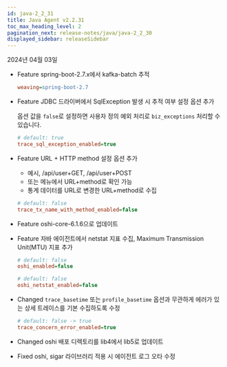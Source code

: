 ```yaml
---
id: java-2_2_31
title: Java Agent v2.2.31
toc_max_heading_level: 2
pagination_next: release-notes/java/java-2_2_30
displayed_sidebar: releaseSidebar
---
```


2024년 04월 03일

- <Status>Feature</Status> spring-boot-2.7.x에서 kafka-batch 추적

  ```ini title="whatap.conf"
  weaving=spring-boot-2.7
  ```

- <Status>Feature</Status> JDBC 드라이버에서 SqlException 발생 시 추적 여부 설정 옵션 추가

  옵션 값을 `false`로 설정하면 사용자 정의 예외 처리로 `biz_exceptions` 처리할 수 있습니다.

  ```ini title="whatap.conf"
  # default: true
  trace_sql_exception_enabled=true
  ```

- <Status>Feature</Status> URL + HTTP method 설정 옵션 추가

  - 예시, /api/user+GET, /api/user+POST
  - <Cmdname sid="side_statistics" className="uitext" /> 또는 <Cmdname sid="side_txSearch" className="uitext" /> 메뉴에서 URL+method로 확인 가능
  - 통계 데이터를 URL로 변경한 URL+method로 수집

  ```ini title="whatap.conf"
  # default: false
  trace_tx_name_with_method_enabled=false
  ```

- <Status>Feature</Status> oshi-core-6.1.6으로 업데이트

- <Status>Feature</Status> 자바 에이전트에서 netstat 지표 수집, Maximum Transmission Unit(MTU) 지표 추가

  ```ini title="whatap.conf"
  # default: false
  oshi_enabled=false
  
  # default: false
  oshi_netstat_enabled=false
  ```

- <Status>Changed</Status> <code>trace_basetime</code> 또는 <code>profile_basetime</code> 옵션과 무관하게 에러가 있는 상세 트레이스를 기본 수집하도록 수정

  ```ini title="whatap.conf"
  # default: false -> true
  trace_concern_error_enabled=true
  ```

- <Status>Changed</Status> oshi 배포 디렉토리를 lib4에서 lib5로 업데이트

- <Status>Fixed</Status> oshi, sigar 라이브러리 적용 시 에이전트 로그 오타 수정
